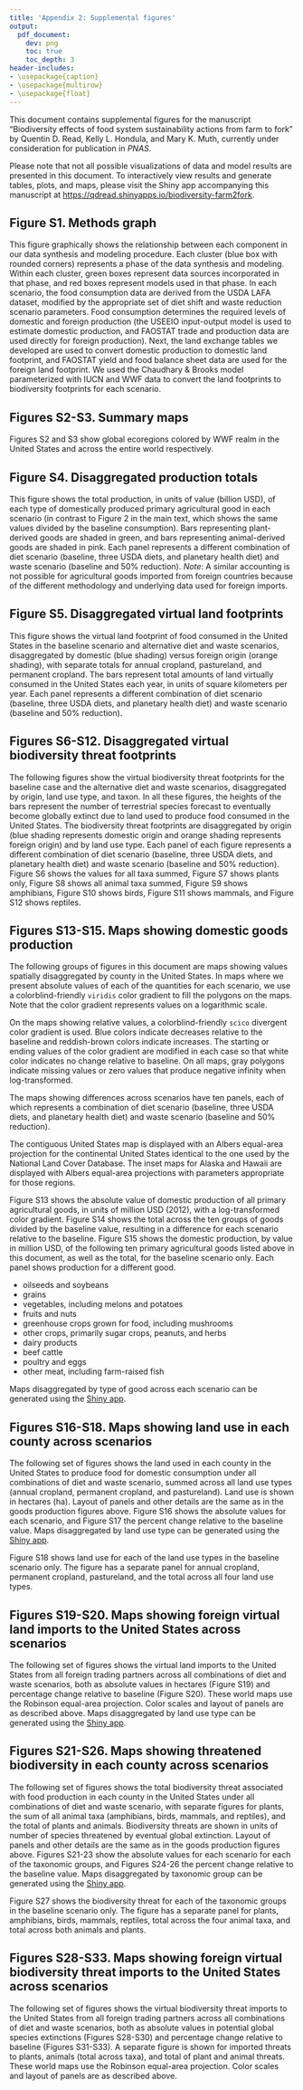 ```yaml
---
title: 'Appendix 2: Supplemental figures'
output: 
  pdf_document:
    dev: png
    toc: true
    toc_depth: 3
header-includes:
- \usepackage{caption}
- \usepackage{multirow}
- \usepackage{float}
---
```


\newcommand{\fpfig}{/nfs/qread-data/cfs_io_analysis/scenario_v2_figs}

This document contains supplemental figures for the manuscript "Biodiversity effects of food system sustainability actions from farm to fork" by Quentin D. Read, Kelly L. Hondula, and Mary K. Muth, currently under consideration for publication in *PNAS*. 

Please note that not all possible visualizations of data and model results are presented in this document. To interactively view results and generate tables, plots, and maps, please visit the Shiny app accompanying this manuscript at <https://qdread.shinyapps.io/biodiversity-farm2fork>.

\newpage

## Figure S1. Methods graph

This figure graphically shows the relationship between each component in our data synthesis and modeling procedure. Each cluster (blue box with rounded corners) represents a phase of the data synthesis and modeling. Within each cluster, green boxes represent data sources incorporated in that phase, and red boxes represent models used in that phase. In each scenario, the food consumption data are derived from the USDA LAFA dataset, modified by the appropriate set of diet shift and waste reduction scenario parameters. Food consumption determines the required levels of domestic and foreign production (the USEEIO input-output model is used to estimate domestic production, and FAOSTAT trade and production data are used directly for foreign production). Next, the land exchange tables we developed are used to convert domestic production to domestic land footprint, and FAOSTAT yield and food balance sheet data are used for the foreign land footprint. We used the Chaudhary & Brooks model parameterized with IUCN and WWF data to convert the land footprints to biodiversity footprints for each scenario.

\begin{figure}[H]
\centerline{\includegraphics[width=1.0\textwidth]{\fpfig/method_graph.png}}
\caption*{Figure S1: Data sources and models used in the study}
\end{figure}

\newpage

## Figures S2-S3. Summary maps

Figures S2 and S3 show global ecoregions colored by WWF realm in the United States and across the entire world respectively.

\begin{figure}[H]
\centerline{\includegraphics[width=0.8\textwidth]{\fpfig/usa_ecoregions.png}}
\caption*{Figure S2: United States map showing global ecoregions categorized by realm}
\end{figure}

\begin{figure}[H]
\centerline{\includegraphics[width=0.8\textwidth]{\fpfig/world_ecoregions.png}}
\caption*{Figure S3: World map showing global ecoregions categorized by realm}
\end{figure}

\newpage

## Figure S4. Disaggregated production totals

This figure shows the total production, in units of value (billion USD), of each type of domestically produced primary agricultural good in each scenario (in contrast to Figure 2 in the main text, which shows the same values divided by the baseline consumption). Bars representing plant-derived goods are shaded in green, and bars representing animal-derived goods are shaded in pink. Each panel represents a different combination of diet scenario (baseline, three USDA diets, and planetary health diet) and waste scenario (baseline and 50% reduction). *Note*: A similar accounting is not possible for agricultural goods imported from foreign countries because of the different methodology and underlying data used for foreign imports.

\begin{figure}[H]
\centerline{\includegraphics[width=0.8\textwidth]{\fpfig/total_consumption_10_scenarios.png}}
\caption*{Figure S4: Total consumption of each primary domestic agricultural good in each scenario, by value}
\end{figure}

\newpage

## Figure S5. Disaggregated virtual land footprints

This figure shows the virtual land footprint of food consumed in the United States in the baseline scenario and alternative diet and waste scenarios, disaggregated by domestic (blue shading) versus foreign origin (orange shading), with separate totals for annual cropland, pastureland, and permanent cropland. The bars represent total amounts of land virtually consumed in the United States each year, in units of square kilometers per year. Each panel represents a different combination of diet scenario (baseline, three USDA diets, and planetary health diet) and waste scenario (baseline and 50% reduction). 

\begin{figure}[H]
\centerline{\includegraphics[width=0.8\textwidth]{\fpfig/foreign_vs_domestic_vlt_by_scenario_10.png}}
\caption*{Figure S5: Total virtual land consumption in each scenario, by origin and land type}
\end{figure}

\newpage

## Figures S6-S12. Disaggregated virtual biodiversity threat footprints

The following figures show the virtual biodiversity threat footprints for the baseline case and the alternative diet and waste scenarios, disaggregated by origin, land use type, and taxon. In all these figures, the heights of the bars represent the number of terrestrial species forecast to eventually become globally extinct due to land used to produce food consumed in the United States. The biodiversity threat footprints are disaggregated by origin (blue shading represents domestic origin and orange shading represents foreign origin) and by land use type. Each panel of each figure represents a different combination of diet scenario (baseline, three USDA diets, and planetary health diet) and waste scenario (baseline and 50% reduction). Figure S6 shows the values for all taxa summed, Figure S7 shows plants only, Figure S8 shows all animal taxa summed, Figure S9 shows amphibians, Figure S10 shows birds, Figure S11 shows mammals, and Figure S12 shows reptiles.

\begin{figure}[H]
\centerline{\includegraphics[width=0.8\textwidth]{\fpfig/foreign_vs_domestic_alltaxaextinctions_by_scenario_10.png}}
\caption*{Figure S6: Total virtual biodiversity threat footprint in each scenario, by origin and land type: all taxa summed}
\end{figure}

\begin{figure}[H]
\centerline{\includegraphics[width=0.8\textwidth]{\fpfig/foreign_vs_domestic_plantextinctions_by_scenario_10.png}}
\caption*{Figure S7: Total virtual biodiversity threat footprint in each scenario, by origin and land type: plants}
\end{figure}

\begin{figure}[H]
\centerline{\includegraphics[width=0.8\textwidth]{\fpfig/foreign_vs_domestic_animalextinctions_by_scenario_10.png}}
\caption*{Figure S8: Total virtual biodiversity threat footprint in each scenario, by origin and land type: all animals summed}
\end{figure}

\begin{figure}[H]
\centerline{\includegraphics[width=0.8\textwidth]{\fpfig/foreign_vs_domestic_amphibianextinctions_by_scenario_10.png}}
\caption*{Figure S9: Total virtual biodiversity threat footprint in each scenario, by origin and land type: amphibians}
\end{figure}

\begin{figure}[H]
\centerline{\includegraphics[width=0.8\textwidth]{\fpfig/foreign_vs_domestic_birdextinctions_by_scenario_10.png}}
\caption*{Figure S10: Total virtual biodiversity threat footprint in each scenario, by origin and land type: birds}
\end{figure}

\begin{figure}[H]
\centerline{\includegraphics[width=0.8\textwidth]{\fpfig/foreign_vs_domestic_mammalextinctions_by_scenario_10.png}}
\caption*{Figure S11: Total virtual biodiversity threat footprint in each scenario, by origin and land type: mammals}
\end{figure}

\begin{figure}[H]
\centerline{\includegraphics[width=0.8\textwidth]{\fpfig/foreign_vs_domestic_reptileextinctions_by_scenario_10.png}}
\caption*{Figure S12: Total virtual biodiversity threat footprint in each scenario, by origin and land type: reptiles}
\end{figure}

\newpage

## Figures S13-S15. Maps showing domestic goods production

The following groups of figures in this document are maps showing values spatially disaggregated by county in the United States. In maps where we present absolute values of each of the quantities for each scenario, we use a colorblind-friendly `viridis` color gradient to fill the polygons on the maps. Note that the color gradient represents values on a logarithmic scale.

On the maps showing relative values, a colorblind-friendly `scico` divergent color gradient is used. Blue colors indicate decreases relative to the baseline and reddish-brown colors indicate increases. The starting or ending values of the color gradient are modified in each case so that white color indicates no change relative to baseline. On all maps, gray polygons indicate missing values or zero values that produce negative infinity when log-transformed.

The maps showing differences across scenarios have ten panels, each of which represents a combination of diet scenario (baseline, three USDA diets, and planetary health diet) and waste scenario (baseline and 50% reduction).

The contiguous United States map is displayed with an Albers equal-area projection for the continental United States identical to the one used by the National Land Cover Database. The inset maps for Alaska and Hawaii are displayed with Albers equal-area projections with parameters appropriate for those regions.

Figure S13 shows the absolute value of domestic production of all primary agricultural goods, in units of million USD (2012), with a log-transformed color gradient. 
Figure S14 shows the total across the ten groups of goods divided by the baseline value, resulting in a difference for each scenario relative to the baseline.
Figure S15 shows the domestic production, by value in million USD, of the following ten primary agricultural goods listed above in this document, as well as the total, for the baseline scenario only. Each panel shows production for a different good.

- oilseeds and soybeans
- grains
- vegetables, including melons and potatoes
- fruits and nuts
- greenhouse crops grown for food, including mushrooms
- other crops, primarily sugar crops, peanuts, and herbs
- dairy products
- beef cattle
- poultry and eggs
- other meat, including farm-raised fish

Maps disaggregated by type of good across each scenario can be generated using the [Shiny app](https://qdread.shinyapps.io/biodiversity-farm2fork/).

\begin{figure}[H]
\centerline{\includegraphics[width=0.8\textwidth]{\fpfig/paneled_maps/10scenarios_county_total_outbound.png}}
\caption*{Figure S13: Total production value of all agricultural goods in each county by diet and waste scenario}
\end{figure}

\begin{figure}[H]
\centerline{\includegraphics[width=0.8\textwidth]{\fpfig/paneled_maps/10scenarios_county_total_outbound_vs_baseline.png}}
\caption*{Figure S14: Change in production relative to baseline of all agricultural goods in each county by diet and waste scenario}
\end{figure}

\begin{figure}[H]
\centerline{\includegraphics[width=0.8\textwidth]{\fpfig/paneled_baseline_maps/county_goods_flow_outbound.png}}
\caption*{Figure S15: Total production value of agricultural goods in each county in the baseline scenario}
\end{figure}

\newpage

## Figures S16-S18. Maps showing land use in each county across scenarios

The following set of figures shows the land used in each county in the United States to produce food for domestic consumption under all combinations of diet and waste scenario, summed across all land use types (annual cropland, permanent cropland, and pastureland). Land use is shown in hectares (ha). Layout of panels and other details are the same as in the goods production figures above. Figure S16 shows the absolute values for each scenario, and Figure S17 the percent change relative to the baseline value. Maps disaggregated by land use type can be generated using the [Shiny app](https://qdread.shinyapps.io/biodiversity-farm2fork/).

Figure S18 shows land use for each of the land use types in the baseline scenario only. The figure has a separate panel for annual cropland, permanent cropland, pastureland, and the total across all four land use types.

\begin{figure}[H]
\centerline{\includegraphics[width=0.8\textwidth]{\fpfig/paneled_maps/10scenarios_county_totalland_outbound.png}}
\caption*{Figure S16: Land use summed across land use types in each county by diet and waste scenario}
\end{figure}

\begin{figure}[H]
\centerline{\includegraphics[width=0.8\textwidth]{\fpfig/paneled_maps/10scenarios_county_totalland_outbound_vs_baseline.png}}
\caption*{Figure S17: Change relative to baseline in land use summed across land use types in each county by diet and waste scenario}
\end{figure}

\begin{figure}[H]
\centerline{\includegraphics[width=0.8\textwidth]{\fpfig/paneled_baseline_maps/county_land_flow_outbound.png}}
\caption*{Figure S18:Land use by type in each county in the baseline scenario}
\end{figure}

\newpage

## Figures S19-S20. Maps showing foreign virtual land imports to the United States across scenarios

The following set of figures shows the virtual land imports to the United States from all foreign trading partners across all combinations of diet and waste scenarios, both as absolute values in hectares (Figure S19) and percentage change relative to baseline (Figure S20). These world maps use the Robinson equal-area projection. Color scales and layout of panels are as described above. Maps disaggregated by land use type can be generated using the [Shiny app](https://qdread.shinyapps.io/biodiversity-farm2fork/).

\begin{figure}[H]
\centerline{\includegraphics[width=0.8\textwidth]{\fpfig/paneled_foreign_maps/10scenariosvertical_country_total_outbound.png}}
\caption*{Figure S19: Virtual imports totaled across all land use types from all countries to the United States by diet and waste scenario}
\end{figure}

\begin{figure}[H]
\centerline{\includegraphics[width=0.8\textwidth]{\fpfig/paneled_foreign_maps/10scenariosvertical_country_total_outbound_vs_baseline.png}}
\caption*{Figure S20: Change relative to baseline in virtual imports totaled across all land use types from all countries to the United States by diet and waste scenario}
\end{figure}

\newpage

## Figures S21-S26. Maps showing threatened biodiversity in each county across scenarios

The following set of figures shows the total biodiversity threat associated with food production in each county in the United States under all combinations of diet and waste scenario, with separate figures for plants, the sum of all animal taxa (amphibians, birds, mammals, and reptiles), and the total of plants and animals. Biodiversity threats are shown in units of number of species threatened by eventual global extinction. Layout of panels and other details are the same as in the goods production figures above. Figures S21-23 show the absolute values for each scenario for each of the taxonomic groups, and Figures S24-26 the percent change relative to the baseline value. Maps disaggregated by taxonomic group can be generated using the [Shiny app](https://qdread.shinyapps.io/biodiversity-farm2fork/).

Figure S27 shows the biodiversity threat for each of the taxonomic groups in the baseline scenario only. The figure has a separate panel for plants, amphibians, birds, mammals, reptiles, total across the four animal taxa, and total across both animals and plants.

\begin{figure}[H]
\centerline{\includegraphics[width=0.8\textwidth]{\fpfig/paneled_maps/10scenarios_county_totalland_plantextinction_outbound.png}}
\caption*{Figure S21: Threats to plant biodiversity in each county by diet and waste scenario}
\end{figure}


\begin{figure}[H]
\centerline{\includegraphics[width=0.8\textwidth]{\fpfig/paneled_maps/10scenarios_county_totalland_animalextinction_outbound.png}}
\caption*{Figure S22: Threats to animal biodiversity in each county by diet and waste scenario (totaled across the four animal taxonomic groups)}
\end{figure}

\begin{figure}[H]
\centerline{\includegraphics[width=0.8\textwidth]{\fpfig/paneled_maps/10scenarios_county_totalland_totalextinction_outbound.png}}
\caption*{Figure S23: Threats to all biodiversity in each county by diet and waste scenario (totaled across all plant and animal taxa)}
\end{figure}

\begin{figure}[H]
\centerline{\includegraphics[width=0.8\textwidth]{\fpfig/paneled_maps/10scenarios_county_totalland_plantextinction_outbound_vs_baseline.png}}
\caption*{Figure S24: Change relative to baseline in threats to plant biodiversity in each county by diet and waste scenario}
\end{figure}

\begin{figure}[H]
\centerline{\includegraphics[width=0.8\textwidth]{\fpfig/paneled_maps/10scenarios_county_totalland_animalextinction_outbound_vs_baseline.png}}
\caption*{Figure S25: Change relative to baseline in threats to animal biodiversity in each county by diet and waste scenario (totaled across the four animal taxonomic groups)}
\end{figure}

\begin{figure}[H]
\centerline{\includegraphics[width=0.8\textwidth]{\fpfig/paneled_maps/10scenarios_county_totalland_totalextinction_outbound_vs_baseline.png}}
\caption*{Figure S26: Change relative to baseline in threats to all biodiversity in each county by diet and waste scenario (totaled across all plant and animal taxa)}
\end{figure}

\begin{figure}[H]
\centerline{\includegraphics[width=0.8\textwidth]{\fpfig/paneled_baseline_maps/county_totalland_extinction_outbound.png}}
\caption*{Figure S27: Biodiversity threats to each taxonomic group in each county in the baseline scenario}
\end{figure}

\newpage

## Figures S28-S33. Maps showing foreign virtual biodiversity threat imports to the United States across scenarios

The following set of figures shows the virtual biodiversity threat imports to the United States from all foreign trading partners across all combinations of diet and waste scenarios, both as absolute values in potential global species extinctions (Figures S28-S30) and percentage change relative to baseline (Figures S31-S33). A separate figure is shown for imported threats to plants, animals (total across taxa), and total of plant and animal threats. These world maps use the Robinson equal-area projection. Color scales and layout of panels are as described above.

\begin{figure}[H]
\centerline{\includegraphics[width=0.8\textwidth]{\fpfig/paneled_foreign_maps/10scenariosvertical_country_extinction_plants_outbound.png}}
\caption*{Figure S28: Virtual imports of threats to plant biodiversity from all countries to the United States by diet and waste scenario}
\end{figure}

\begin{figure}[H]
\centerline{\includegraphics[width=0.8\textwidth]{\fpfig/paneled_foreign_maps/10scenariosvertical_country_extinction_animals_outbound.png}}
\caption*{Figure S29: Virtual imports of threats to animal biodiversity from all countries to the United States by diet and waste scenario}
\end{figure}

\begin{figure}[H]
\centerline{\includegraphics[width=0.8\textwidth]{\fpfig/paneled_foreign_maps/10scenariosvertical_country_extinction_total_outbound.png}}
\caption*{Figure S30: Virtual imports of total threats to plant and animal biodiversity from all countries to the United States by diet and waste scenario}
\end{figure}

\begin{figure}[H]
\centerline{\includegraphics[width=0.8\textwidth]{\fpfig/paneled_foreign_maps/10scenariosvertical_country_extinction_plants_outbound_vs_baseline.png}}
\caption*{Figure S31: Change relative to baseline in virtual imports of threats to plant biodiversity from all countries to the United States by diet and waste scenario}
\end{figure}

\begin{figure}[H]
\centerline{\includegraphics[width=0.8\textwidth]{\fpfig/paneled_foreign_maps/10scenariosvertical_country_extinction_animals_outbound_vs_baseline.png}}
\caption*{Figure S32: Change relative to baseline in virtual imports of threats to animal biodiversity from all countries to the United States by diet and waste scenario}
\end{figure}

\begin{figure}[H]
\centerline{\includegraphics[width=0.8\textwidth]{\fpfig/paneled_foreign_maps/10scenariosvertical_country_extinction_total_outbound_vs_baseline.png}}
\caption*{Figure S33: Change relative to baseline in virtual imports of total threats to plant and animal biodiversity from all countries to the United States by diet and waste scenario}
\end{figure}

\newpage

